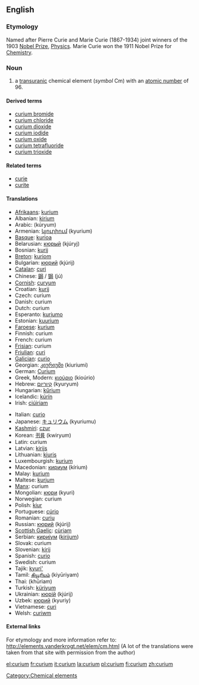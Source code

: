 {{see|Curium}}
==English==
{{elements|Cm|americium|Am|berkelium|Bk}}
===Etymology===
Named after Pierre Curie and Marie Curie (1867-1934) joint winners of the 1903 [[Nobel Prize]], [[Physics]]. Marie Curie won the 1911 Nobel Prize for [[Chemistry]].
=== Noun ===
{{en-noun-unc}}
{{wikipedia}}

# a [[transuranic]] chemical element (''symbol'' Cm) with an [[atomic number]] of 96.

====Derived terms====
*[[curium bromide]]
*[[curium chloride]]
*[[curium dioxide]]
*[[curium iodide]]
*[[curium oxide]]
*[[curium tetrafluoride]]
*[[curium trioxide]]

====Related terms====
*[[curie]]
*[[curite]]

==== Translations ====
{{top}}
*[[Afrikaans]]: [[kurium]]
*Albanian: [[kirium]]
*Arabic: {{ARchar|[[كوريوم]]}} (kúryum) {{m}}
*Armenian: [[կյուրիում]] (kyurium)
*[[Basque]]: [[kurioa]]
*Belarusian: [[кюрый]] (kjúryj) {{m}}
*Bosnian: [[kurij]]
*[[Breton]]: [[kuriom]]
*Bulgarian: [[кюрий]] (kjúrij) {{m}}
*[[Catalan]]: [[curi]]
*Chinese: [[鋦]] / [[锔]] (jú)
*[[Cornish]]: [[curyum]]
*Croatian: [[kurij]]
*Czech: curium
*Danish: curium
*Dutch: curium {{n}}
*Esperanto: [[kuriumo]]
*Estonian: [[kuurium]]
*[[Faroese]]: [[kurium]]
*Finnish: curium
*French: curium {{m}}
*[[Frisian]]: curium
*[[Friulian]]: [[curi]]
*[[Galician]]: [[curio]]
*Georgian: [[კიურიუმი]] (kiuriumi)
*German: [[Curium]] {{n}}
*Greek, Modern: [[κιούριο]] (kioúrio) {{n}}
*Hebrew: [[קיוריום]] (kyuryum)
*Hungarian: [[kűrium]]
*Icelandic: [[kúrín]]
*Irish: [[ciúiriam]]
{{mid}}
*Italian: [[curio#Italian|curio]] {{m}}
*Japanese: [[キュリウム]] (kyuriumu)
*[[Kashmiri]]: [[czur]]
*Korean: [[퀴륨]] (kwiryum)
*Latin: curium
*Latvian: [[kirijs]]
*Lithuanian: [[kiuris]]
*Luxembourgish: [[kurium]]
*Macedonian: [[кириум]] (kírium) {{m}}
*Malay: [[kurium]]
*Maltese: [[kurjum]]
*[[Manx]]: curium
*Mongolian: [[кюри]] (kyuri)
*Norwegian: curium
*Polish: [[kiur]] {{m}}
*Portuguese: [[cúrio]] {{m}}
*Romanian: [[curiu]] {{n}}
*Russian: [[кюрий]] (kjúrij) {{m}}
*[[Scottish Gaelic]]: [[cùriam]]
*Serbian: [[кириjум]] ([[kirijum]]) {{m}}
*Slovak: curium
*Slovenian: [[kirij]]
*Spanish: [[curio#Spanish|curio]] {{m}}
*Swedish: curium
*Tajik: [[kyuri']]
*Tamil: [[கியூரியம்]] (kiyūriyam)
*Thai: {{THchar|[[คูเรียม]]}} (khūriam)
*Turkish: [[küriyum]]
*Ukrainian: [[кюрiй]] (kjúrij) {{m}}
*Uzbek: [[кюрий]] (kyuriy)
*Vietnamese: [[curi]]
*Welsh: [[curiwm]]
{{bottom}}

====External links====
For etymology and more information refer to:
http://elements.vanderkrogt.net/elem/cm.html
(A lot of the translations were taken from that site with permission from the author)

[[Category:Chemical elements]]

[[el:curium]]
[[fr:curium]]
[[it:curium]]
[[la:curium]]
[[pl:curium]]
[[fi:curium]]
[[zh:curium]]